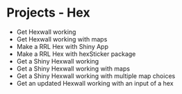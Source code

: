 # Projects - Hex


- Get Hexwall working
- Get Hexwall working with maps
- Make a RRL Hex with Shiny App
- Make a RRL Hex with hexSticker package
- Get a Shiny Hexwall working
- Get a Shiny Hexwall working with maps
- Get a Shiny Hexwall working with multiple map choices
- Get an updated Hexwall working with an input of a hex


